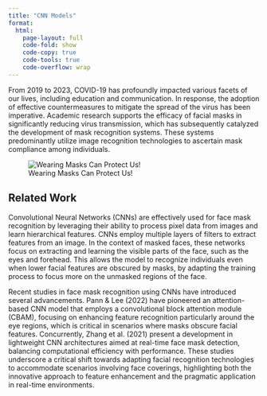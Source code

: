 ```yaml
---
title: "CNN Models"
format:
  html:
    page-layout: full
    code-fold: show
    code-copy: true
    code-tools: true
    code-overflow: wrap
---
```


From 2019 to 2023, COVID-19 has profoundly impacted various facets of our lives, including education and communication. In response, the adoption of effective countermeasures to mitigate the spread of the virus has been imperative. Academic research supports the efficacy of facial masks in significantly reducing virus transmission, which has subsequently catalyzed the development of mask recognition systems. These systems predominantly utilize image recognition technologies to ascertain mask compliance among individuals.

![Wearing Masks Can Protect Us!](pictures/face_mask.png)

## Related Work

Convolutional Neural Networks (CNNs) are effectively used for face mask recognition by leveraging their ability to process pixel data from images and learn hierarchical features. CNNs employ multiple layers of filters to extract features from an image. In the context of masked faces, these networks focus on extracting and learning the visible parts of the face, such as the eyes and forehead. This allows the model to recognize individuals even when lower facial features are obscured by masks, by adapting the training process to focus more on the unmasked regions of the face.

Recent studies in face mask recognition using CNNs have introduced several advancements. Pann & Lee (2022) have pioneered an attention-based CNN model that employs a convolutional block attention module (CBAM), focusing on enhancing feature recognition particularly around the eye regions, which is critical in scenarios where masks obscure facial features. Concurrently, Zhang et al. (2021) present a development in lightweight CNN architectures aimed at real-time face mask detection, balancing computational efficiency with performance. These studies underscore a critical shift towards adapting facial recognition technologies to accommodate scenarios involving face coverings, highlighting both the innovative approach to feature enhancement and the pragmatic application in real-time environments.